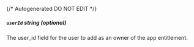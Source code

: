 {/* Autogenerated DO NOT EDIT  */}
##### `userId` _string (optional)_
The user_id field for the user to add as an owner of the app entitlement.


